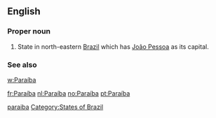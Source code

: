 ==English==

===Proper noun===
{{en-proper noun}}

# State in north-eastern [[Brazil]] which has [[João Pessoa]] as its capital.

===See also===
[[w:Paraíba]]

[[Category:English terms spelled with Í|paraiba]]
[[Category:States of Brazil]]

[[fr:Paraíba]]
[[nl:Paraíba]]
[[no:Paraíba]]
[[pt:Paraíba]]